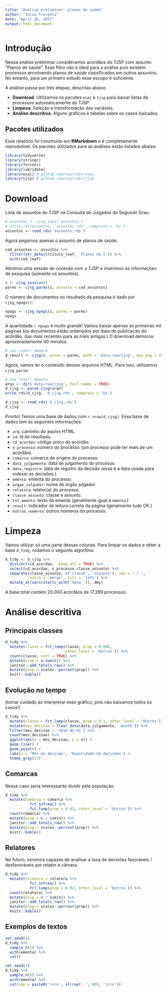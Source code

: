 ```yaml
---
title: "Análise preliminar: planos de saúde"
author: "Julio Trecenti"
date: "April 26, 2017"
output: html_document
---
```


# Introdução

Nessa análise preliminar consideramos acórdãos do TJSP com assunto "Planos de saúde". Esse filtro não é ideal para a análise pois existem processos envolvendo planos de saúde classificados em outros assuntos. No entanto, para um primeiro estudo esse escopo é suficiente.

A análise passa por três etapas, descritas abaixo.

- **Download**. Utilizamos os pacotes `esaj` e `tjsp` para baixar listas de processos automaticamente do TJSP.
- **Limpeza**. Seleção e transformação das variáveis.
- **Análise descritiva**. Alguns gráficos e tabelas sobre os casos baixados.

## Pacotes utilizados

Esse relatório foi construído em **RMarkdown** e é completamente reprodutível. Os pacotes utilizados para as análises estão listados abaixo:

```r
library(tidyverse)
library(stringr)
library(forcats)
library(lubridate)
library(esaj) # github.com/courtsbr/esaj
library(tjsp) # github.com/courtsbr/tjsp
```

# Download

Lista de assuntos do TJSP na Consulta de Julgados do Segundo Grau:

```r
# assuntos <- cjsg_tabs('assuntos')
# write_rds(assuntos, 'assuntos.rds', compress = 'bz')
assuntos <- read_rds('assuntos.rds')
```

Agora pegamos apenas o assunto de planos de saúde.

```r
cod_assuntos <- assuntos %>% 
  filter(str_detect(titulo_leaf, 'Planos de S')) %>% 
  with(cod_leaf)
```

Abrimos uma sessão de conexão com o TJSP e inserimos as informações de pesquisa (somente os assuntos).

```r
s <- cjsg_session()
parms <- cjsg_parms(s, assunto = cod_assuntos)
```

O número de documentos no resultado da pesquisa é dado por `cjsg_npags()`:

```r
npags <- cjsg_npags(s, parms = parms)
npags
```

A quantidade `r npags` é muito grande! Vamos baixar apenas as primeiras mil páginas (os documentos estão ordenados por data de publicação do acórdão, das mais recentes para as mais antigas.) O download demorou aproximadamente 40 minutos.

```r
# nao rodar! demora
d_result <- cjsg(s, parms = parms, path = 'data-raw/cjsg', max_pag = 1000L)
```


Agora, vamos ler o conteúdo desses arquivos HTML. Para isso, utilizamos `cjsg_parse`:

```r
# nao rodar! demora
arqs <- dir('data-raw/cjsg', full.names = TRUE)
d_cjsg <- parse_cjsg(arqs) 
write_rds(d_cjsg, 'd_cjsg.rds', compress = 'bz')
```

```r
d_cjsg <- read_rds('d_cjsg.rds')
d_cjsg
```

Pronto! Temos uma base de dados com `r nrow(d_cjsg)`. Essa base de dados tem as seguintes informações:

- `arq`: caminho do aquivo HTML.
- `id`: id do resultado.
- `cd_acordao`: código único do acórdão.
- `n_processo`: número do processo (um processo pode ter mais de um acórdão).
- `comarca`: comarca de origem do processo.
- `data_julgamento`: data de julgamento do processo.
- `data_registro`: data de registro da decisão (essa é a data usada para indexar as decisões.)
- `ementa`: ementa do processo.
- `orgao_julgador`: nome do órgão julgador.
- `relatora`: relator(a) do processo.
- `classe_assunto`: classe e assunto.
- `txt_ementa`: texto da ementa (geralmente igual à `ementa`.)
- `result`: indicador de leitura correta da página (geralmente tudo OK.)
- `outros_numeros`: outros números do processo.

# Limpeza

Vamos utilizar só uma parte dessas colunas. Para limpar os dados e obter a base `d_tidy`, rodamos o seguinte algoritmo.

```r
d_tidy <- d_cjsg %>% 
  distinct(cd_acordao, .keep_all = TRUE) %>% 
  select(cd_acordao, n_processo:classe_assunto) %>% 
  separate(classe_assunto, c('classe', 'assunto'), sep = ' / ',
           extra = 'merge', fill = 'left') %>% 
  mutate_at(vars(starts_with('data_')), dmy)
```

A base total contém 20.000 acórdãos de 17.289 processos.

# Análise descritiva

## Principais classes

```r
d_tidy %>% 
  mutate(classe = fct_lump(classe, prop = 0.006, 
                           other_level = 'Outros')) %>% 
  count(classe, sort = TRUE) %>% 
  mutate(prop = n/sum(n)) %>% 
  janitor::add_totals_row() %>% 
  mutate(prop = scales::percent(prop)) %>% 
  knitr::kable()
```

## Evolução no tempo 

(tomar cuidado ao interpretar esse gráfico, pois não baixamos todos os casos!)

```r
d_tidy %>% 
  mutate(classe = fct_lump(classe, prop = 0.1, other_level = 'Outros')) %>% 
  mutate(mes_decisao = floor_date(data_julgamento, 'month')) %>% 
  filter(mes_decisao > '2016-05-01') %>% 
  count(mes_decisao) %>% 
  ggplot(aes(x = mes_decisao, y = n)) +
  geom_line() +
  geom_point() +
  labs(x = 'Mês da decisão', 'Quantidade de decisões') +
  theme_gray(15)
```

## Comarcas

Nesse caso seria interessante dividir pela população.

```r
d_tidy %>% 
  mutate(comarca = comarca %>% 
           fct_infreq() %>% 
           fct_lump(prop = 0.01, other_level = 'Outros')) %>%
  count(comarca) %>% 
  mutate(prop = n / sum(n)) %>% 
  janitor::add_totals_row() %>% 
  mutate(prop = scales::percent(prop)) %>% 
  knitr::kable()
```

## Relatores

No futuro, seremos capazes de analisar a taxa de decisões favoráveis / desfavoráveis por relator e câmara.

```r
d_tidy %>% 
  mutate(relatora = relatora %>% 
           fct_infreq() %>% 
           fct_lump(prop = 0.02, other_level = 'Outros')) %>%
  count(relatora) %>% 
  mutate(prop = n / sum(n)) %>% 
  janitor::add_totals_row() %>% 
  mutate(prop = scales::percent(prop)) %>% 
  knitr::kable()
```


## Exemplos de textos

```r
set.seed(1)
d_tidy %>% 
  sample_n(1) %>% 
  with(ementa) %>% 
  cat()
```


```r
set.seed(1)
d_tidy %>% 
  sample_n(5) %>% 
  with(ementa) %>% 
  cat(sep = paste0('\n\n', strrep('-', 80), '\n\n'))

```



